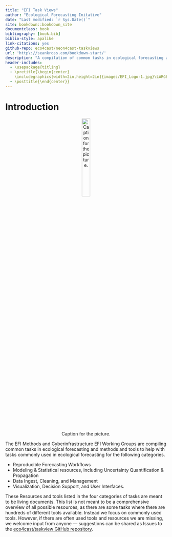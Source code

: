 ```yaml
--- 
title: "EFI Task Views"
author: "Ecological Forecasting Initative"
date: "Last modified: `r Sys.Date()`"
site: bookdown::bookdown_site
documentclass: book
bibliography: [book.bib]
biblio-style: apalike
link-citations: yes
github-repo: eco4cast/neon4cast-taskviews
url: 'http\://seankross.com/bookdown-start/'
description: "A compilation of common tasks in ecological forecasting and methods and tools to help with those tasks"
header-includes:
  - \usepackage{titling}
  - \pretitle{\begin{center}
    \includegraphics[width=2in,height=2in]{images/EFI_Logo-1.jpg}\LARGE\\}
  - \posttitle{\end{center}}
---
```



# Introduction {-}

<center>
![Caption for the picture.](images/EFI_Logo-1.jpg){width=25%} 
</center>


The EFI Methods and Cyberinfrastructure EFI Working Groups are compiling common tasks in ecological forecasting and methods and tools to help with tasks commonly used in ecological forecasting for the following categories. 

* Reproducible Forecasting Workflows
* Modeling & Statistical resources, including Uncertainty Quantification & Propagation 
* Data Ingest, Cleaning, and Management
* Visualization, Decision Support, and User Interfaces.  

These Resources and tools listed in the four categories of tasks are meant to be living documents.  This list is not meant to be a comprehensive overview of all possible resources, as there are some tasks where there are hundreds of different tools available. Instead we focus on commonly used tools.  However, if there are often used tools and resources we are missing,  we welcome input from anyone — suggestions can be shared as Issues to the [eco4cast/taskview GitHub repository](https://github.com/eco4cast/taskviews).
